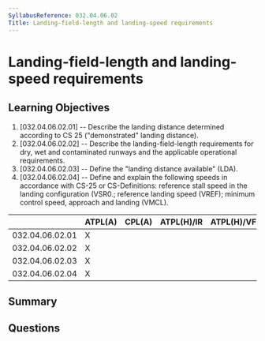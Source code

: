 ```yaml
---
SyllabusReference: 032.04.06.02
Title: Landing-field-length and landing-speed requirements
---
```


# Landing-field-length and landing-speed requirements

## Learning Objectives

1. [032.04.06.02.01] -- Describe the landing distance determined according to
   CS 25 ("demonstrated" landing distance).
2. [032.04.06.02.02] -- Describe the landing-field-length requirements for dry,
   wet and contaminated runways and the applicable operational requirements.
3. [032.04.06.02.03] -- Define the "landing distance available" (LDA).
4. [032.04.06.02.04] -- Define and explain the following speeds in accordance
   with CS-25 or CS-Definitions: reference stall speed in the landing
   configuration (VSR0.; reference landing speed (VREF); minimum control speed,
   approach and landing (VMCL).

|                 | ATPL(A) | CPL(A) | ATPL(H)/IR | ATPL(H)/VFR | CPL(H) | IR  | CBIR(A) |
| --------------- | ------- | ------ | ---------- | ----------- | ------ | --- | ------- |
| 032.04.06.02.01 | X       |        |            |             |        |     |         |
| 032.04.06.02.02 | X       |        |            |             |        |     |         |
| 032.04.06.02.03 | X       |        |            |             |        |     |         |
| 032.04.06.02.04 | X       |        |            |             |        |     |         |

## Summary

## Questions
